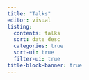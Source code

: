 ```yaml
---
title: "Talks"
editor: visual
listing:
  contents: talks
  sort: date desc
  categories: true
  sort-ui: true
  filter-ui: true
title-block-banner: true
---
```

